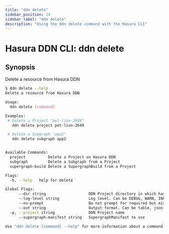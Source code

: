 ```yaml
---
title: "ddn delete"
sidebar_position: 14
sidebar_label: "ddn delete"
description: "Using the ddn delete command with the Hasura CLI"
---
```


# Hasura DDN CLI: ddn delete

## Synopsis
Delete a resource from Hasura DDN

```bash
$ ddn delete --help
Delete a resource from Hasura DDN

Usage:
  ddn delete [command]

Examples:
 # Delete a Project "pet-lion-2649"
   ddn delete project pet-lion-2649

 # Delete a Subgraph "app2"
   ddn delete subgraph app2


Available Commands:
  project          Delete a Project on Hasura DDN
  subgraph         Delete a Subgraph from a Project
  supergraph-build Delete a SupergraphBuild from a Project

Flags:
  -h, --help   help for delete

Global Flags:
      --dir string                   DDN Project directory in which hasura.yaml is present (default ".")
      --log-level string             Log level. Can be DEBUG, WARN, INFO, ERROR, or FATAL. (default "INFO")
      --no-prompt                    Do not prompt for required but missing flags
      --out string                   Output format. Can be table, json or yaml. (default "table")
  -p, --project string               DDN Project name
      --supergraph-manifest string   SupergraphManifest to use

Use "ddn delete [command] --help" for more information about a command.
```

